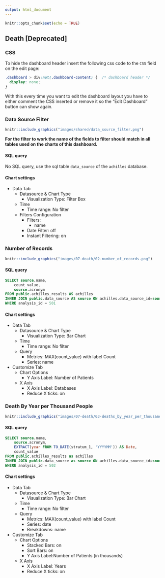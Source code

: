 ```yaml
---
output: html_document
---
```


```r
knitr::opts_chunk$set(echo = TRUE)
```

## Death [Deprecated]

<!-- Discuss the goal of this dashboard... TO DO -->

### CSS {-}

To hide the dashboard header insert the following css code to the `CSS` field on the edit page:

```css
.dashboard > div:not(.dashboard-content) {  /* dashboard header */
  display: none;
}
```

With this every time you want to edit the dashboard layout you have to either comment the CSS inserted
or remove it so the "Edit Dashboard" button can show again.

### Data Source Filter {-}

```r
knitr::include_graphics("images/shared/data_source_filter.png")
```

**For the filter to work the name of the fields to filter should match in all tables used on the charts of this dashboard.**

#### SQL query {-}

No SQL query, use the sql table `data_source` of the `achilles` database.

#### Chart settings {-}

- Data Tab
  - Datasource & Chart Type
    - Visualization Type: Filter Box
  - Time
    - Time range: No filter
  - Filters Configuration
    - Filters:
      - name
    - Date Filter: off
    - Instant Filtering: on

### Number of Records {-}

```r
knitr::include_graphics("images/07-death/02-number_of_records.png")
```

#### SQL query {-}

```sql
SELECT source.name,
    count_value,
    source.acronym
FROM public.achilles_results AS achilles
INNER JOIN public.data_source AS source ON achilles.data_source_id=source.id
WHERE analysis_id = 501
```

#### Chart settings {-}

- Data Tab
  - Datasource & Chart Type
    - Visualization Type: Bar Chart
  - Time
    - Time range: No filter
  - Query
    - Metrics: MAX(count_value) with label Count
    - Series: name
- Customize Tab
  - Chart Options
    - Y Axis Label: Number of Patients
  - X Axis
    - X Axis Label: Databases
    - Reduce X ticks: on

### Death By Year per Thousand People {-}

```r
knitr::include_graphics("images/07-death/03-deaths_by_year_per_thousand_people.png")
```

#### SQL query {-}

```sql
SELECT source.name,
    source.acronym,
    EXTRACT(year FROM TO_DATE(stratum_1, 'YYYYMM')) AS Date,
    count_value
FROM public.achilles_results as achilles
INNER JOIN public.data_source as source ON achilles.data_source_id=source.id
WHERE analysis_id = 502
```

#### Chart settings {-}

- Data Tab
  - Datasource & Chart Type
    - Visualization Type: Bar Chart
  - Time
    - Time range: No filter
  - Query
    - Metrics: MAX(count_value) with label Count
    - Series: date
    - Breakdowns: name
- Customize Tab
  - Chart Options
    - Stacked Bars: on
    - Sort Bars: on
    - Y Axis Label:Number of Patients (in thousands)
  - X Axis
    - X Axis Label: Years
    - Reduce X ticks: on
